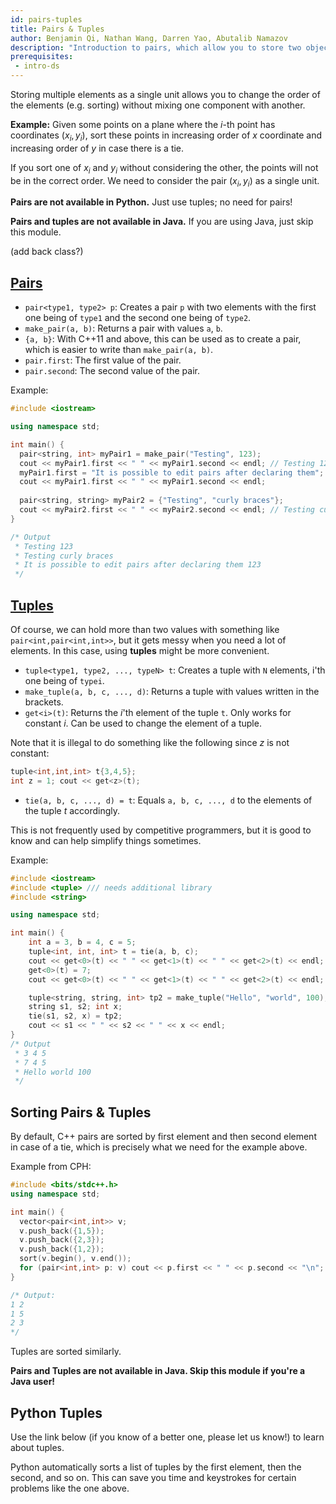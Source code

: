 ```yaml
---
id: pairs-tuples
title: Pairs & Tuples
author: Benjamin Qi, Nathan Wang, Darren Yao, Abutalib Namazov
description: "Introduction to pairs, which allow you to store two objects (possibly of different types) as a single unit, as well as tuples, which are a generalization of pairs."
prerequisites:
 - intro-ds
---
```


Storing multiple elements as a single unit allows you to change the order of the elements (e.g. sorting) without mixing one component with another.

**Example:** Given some points on a plane where the $i$-th point has coordinates $(x_i,y_i)$, sort these points in increasing order of $x$ coordinate and increasing order of $y$ in case there is a tie.

If you sort one of $x_i$ and $y_i$ without considering the other, the points will not be in the correct order. We need to consider the pair $(x_i,y_i)$ as a single unit.

<LanguageSection>
<CPPSection />
<PySection>

<warning-block title="Language Note">

**Pairs are not available in Python.** Just use tuples; no need for pairs!


</warning-block>

<IncompleteSection />
</PySection>
<JavaSection>

<warning-block title="Language Note">

**Pairs and tuples are not available in Java.** If you are using Java, just skip this module.

</warning-block>

<IncompleteSection />

(add back class?)

</JavaSection>
</LanguageSection>

<LanguageSection>
<CPPSection>

## [Pairs](http://www.cplusplus.com/reference/utility/pair/pair/)

 - `pair<type1, type2> p`: Creates a pair `p` with two elements with the first one being of `type1` and the second one being of `type2`.
 - `make_pair(a, b)`: Returns a pair with values `a`, `b`.
 - `{a, b}`: With C++11 and above, this can be used as to create a pair, which is easier to write than `make_pair(a, b)`.
 - `pair.first`: The first value of the pair.
 - `pair.second`: The second value of the pair.

Example:

```cpp
#include <iostream>

using namespace std;

int main() {
  pair<string, int> myPair1 = make_pair("Testing", 123);
  cout << myPair1.first << " " << myPair1.second << endl; // Testing 123
  myPair1.first = "It is possible to edit pairs after declaring them";
  cout << myPair1.first << " " << myPair1.second << endl;
  
  pair<string, string> myPair2 = {"Testing", "curly braces"};
  cout << myPair2.first << " " << myPair2.second << endl; // Testing curly braces
}

/* Output
 * Testing 123
 * Testing curly braces
 * It is possible to edit pairs after declaring them 123
 */
```


## [Tuples](http://www.cplusplus.com/reference/tuple/)

Of course, we can hold more than two values with something like `pair<int,pair<int,int>>`, but it gets messy when you need a lot of elements. In this case, using **tuples** might be more convenient.

 - `tuple<type1, type2, ..., typeN> t`: Creates a tuple with `N` elements, i'th one being of `typei`.
 - `make_tuple(a, b, c, ..., d)`: Returns a tuple with values written in the brackets.
 - `get<i>(t)`: Returns the $i$'th element of the tuple `t`. Only works for constant $i$. Can be used to change the element of a tuple.

Note that it is illegal to do something like the following since $z$ is not constant:

```cpp
tuple<int,int,int> t{3,4,5};
int z = 1; cout << get<z>(t);
```

 - `tie(a, b, c, ..., d) = t`: Equals `a, b, c, ..., d` to the elements of the tuple $t$ accordingly.

This is not frequently used by competitive programmers, but it is good to know and can help simplify things sometimes. 

Example:

```cpp
#include <iostream>
#include <tuple> /// needs additional library
#include <string>

using namespace std;

int main() {
    int a = 3, b = 4, c = 5;
    tuple<int, int, int> t = tie(a, b, c);
    cout << get<0>(t) << " " << get<1>(t) << " " << get<2>(t) << endl;
    get<0>(t) = 7;
    cout << get<0>(t) << " " << get<1>(t) << " " << get<2>(t) << endl;

    tuple<string, string, int> tp2 = make_tuple("Hello", "world", 100);
    string s1, s2; int x;
    tie(s1, s2, x) = tp2;
    cout << s1 << " " << s2 << " " << x << endl;
}
/* Output
 * 3 4 5
 * 7 4 5
 * Hello world 100
 */
```

## Sorting Pairs & Tuples

<resources>
  <resource source="CPH" title="3.2 - Comparison Operators" starred></resource>
</resources>

By default, C++ pairs are sorted by first element and then second element in case of a tie, which is precisely what we need for the example above.

Example from CPH:

```cpp
#include <bits/stdc++.h>
using namespace std;

int main() {
  vector<pair<int,int>> v;
  v.push_back({1,5});
  v.push_back({2,3});
  v.push_back({1,2});
  sort(v.begin(), v.end());
  for (pair<int,int> p: v) cout << p.first << " " << p.second << "\n";
}

/* Output: 
1 2
1 5
2 3
*/
```

Tuples are sorted similarly.

</CPPSection>

<JavaSection>

**Pairs and Tuples are not available in Java. Skip this module if you're a Java user!**

</JavaSection>

<PySection>

## Python Tuples

Use the link below (if you know of a better one, please let us know!) to learn about tuples.

Python automatically sorts a list of tuples by the first element, then the second, and so on. This can save you time and keystrokes for certain problems like the one above.

<resources>

<resource source="Tutorialspoint" title="Python Tuples" url="https://www.tutorialspoint.com/python/python_tuples.htm" starred />

</resources>

</PySection>

</LanguageSection>